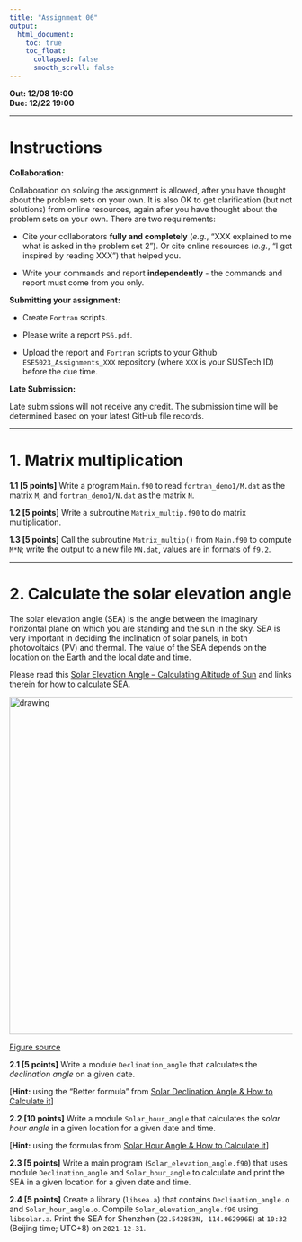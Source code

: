 ---
title: "Assignment 06"
output:
  html_document:
    toc: true
    toc_float:
      collapsed: false
      smooth_scroll: false
---

**Out: 12/08 19:00 **  
**Due: 12/22 19:00 **  

***

# Instructions  

**Collaboration:**  

Collaboration on solving the assignment is allowed, after you have thought about the problem sets on your own. It is also OK to get clarification (but not solutions) from online resources, again after you have thought about the problem sets on your own. There are two requirements: 

* Cite your collaborators **fully and completely** (*e.g.*, "XXX explained to me what is asked in the problem set 2"). Or cite online resources (*e.g.*, "I got inspired by reading XXX") that helped you.

* Write your commands and report **independently** - the commands and report must come from you only.

**Submitting your assignment:**  

* Create `Fortran` scripts. 

* Please write a report `PS6.pdf`. 

* Upload the report and `Fortran` scripts to your Github `ESE5023_Assignments_XXX` repository (where `XXX` is your SUSTech ID) before the due time.

**Late Submission:**   

Late submissions will not receive any credit. The submission time will be determined based on your latest GitHub file records.

***

# 1. Matrix multiplication

**1.1 [5 points]** Write a program `Main.f90` to read `fortran_demo1/M.dat` as the matrix `M`, and  `fortran_demo1/N.dat` as the matrix `N`.

**1.2 [5 points]** Write a subroutine `Matrix_multip.f90` to do matrix multiplication. 

**1.3 [5 points]** Call the subroutine `Matrix_multip()` from `Main.f90` to compute `M*N`; write the output to a new file `MN.dat`, values are in formats of `f9.2`.

***

# 2. Calculate the solar elevation angle

The solar elevation angle (SEA) is the angle between the imaginary horizontal plane on which you are standing and the sun in the sky. SEA is very important in deciding the inclination of solar panels, in both photovoltaics (PV) and thermal. The value of the SEA depends on the location on the Earth and the local date and time.

Please read this [Solar Elevation Angle – Calculating Altitude of Sun](https://solarsena.com/solar-elevation-angle-altitude/) and links therein for how to calculate SEA.

<img src="figs/solar-elevation-angle.png" alt="drawing" width="600"/>  

[Figure source](https://solarsena.com/solar-elevation-angle-altitude/)

**2.1 [5 points]** Write a module `Declination_angle` that calculates the *declination angle* on a given date. 

[**Hint:** using the "Better formula" from [Solar Declination Angle & How to Calculate it](https://solarsena.com/solar-declination-angle-calculator/)]

**2.2 [10 points]** Write a module `Solar_hour_angle` that calculates the *solar hour angle* in a given location for a given date and time.

[**Hint:** using the formulas from [Solar Hour Angle & How to Calculate it](https://solarsena.com/solar-hour-angle-calculator-formula/)]

**2.3 [5 points]** Write a main program (`Solar_elevation_angle.f90`) that uses module `Declination_angle` and `Solar_hour_angle` to calculate and print the SEA in a given location for a given date and time.

**2.4 [5 points]** Create a library (`libsea.a`) that contains `Declination_angle.o` and `Solar_hour_angle.o`. Compile `Solar_elevation_angle.f90` using `libsolar.a`. Print the SEA for Shenzhen (`22.542883N, 114.062996E`) at `10:32` (Beijing time; UTC+8) on `2021-12-31`.
